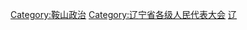 [[Category:鞍山政治|Category:鞍山政治]]
[[Category:辽宁省各级人民代表大会|Category:辽宁省各级人民代表大会]]
[[Category:设区的市人民代表大会|辽]]
